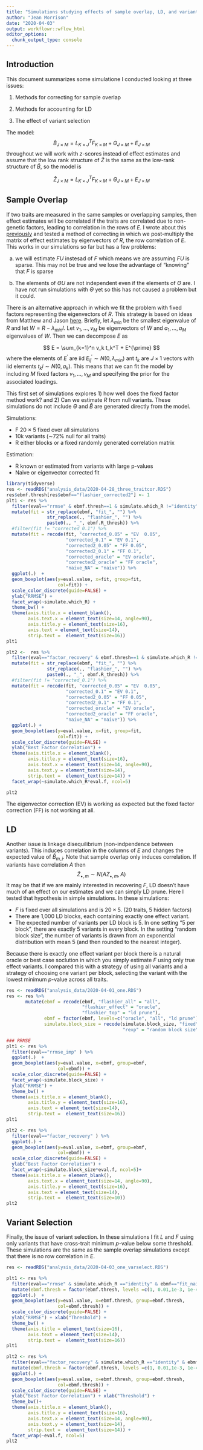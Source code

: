 ```yaml
---
title: "Simulations studying effects of sample overlap, LD, and variant selection"
author: "Jean Morrison"
date: "2020-04-03"
output: workflowr::wflow_html
editor_options:
  chunk_output_type: console
---
```


## Introduction

This document summarizes some simulatione I conducted looking at three issues:

1. Methods for correcting for sample overlap

2. Methods for accounting for LD

3. The effect of variant selection

The model:
$$
\hat{B}_{J\times M} = L_{K \times J}^{T}F_{K\times M} + \Theta_{J\times M} + E_{J\times M}
$$
throughout we will work with $z$-scores instead of effect estimates and assume that the low rank structure of $\hat{Z}$ is the same as the low-rank structure of $\hat{B}$, so the model is

$$
\hat{Z}_{J\times M} = L_{K \times J}^{T}F_{K\times M} + \Theta_{J\times M} + E_{J\times M}
$$

## Sample Overlap

If two traits are measured in the same samples or overlapping samples, then effect estimates will be correlated if the traits are correlated due to non-genetic factors, leading to correlation in the rows of $E$. I wrote about this [previously](simulations2.html) and tested a method of correcting in which we post-multiply the matrix of effect estimates by eigenvectors of $R$, the row correlation of $E$. This works in our simulations so far but has a few problems: 

a) we will estimate $FU$ instesad of $F$ which means we are assuming $FU$ is sparse. This may not be true and we lose the advantage of "knowing" that $F$ is sparse

b) The elements of $\Theta U$ are not independent even if the elements of $\Theta$ are. I have not run simulations with $\Theta$ yet so this has not caused a problem but it could. 

There is an alternative approach in which we fit the problem with fixed factors representing the eigenvectors of $R$. This strategy is based on ideas from Matthew and Jason [here](https://willwerscheid.github.io/FLASHvestigations/arbitraryV.html). Briefly, 
 let $\lambda_{min}$ be the smallest eigenvalue of $R$ and let $W = R - \lambda_{min}I$. Let $v_1, \dots, v_M$ be eigenvectors of $W$ and $a_1, \dots, a_M$ eigenvalues of $W$. 
Then we can decompose $E$ as

$$
E = \sum_{k=1}^n v_k t_k^T + E^{\prime}
$$
where the elements of $E^{\prime}$ are iid $E^{\prime}_{ij} \sim N(0, \lambda_{min})$ ant $t_k$ are $J\times 1$ vectors with iid elements $t_ki \sim N(0, a_k)$.
This means that we can fit the model by including $M$ fixed factors $v_1, \dots, v_M$ and specifying the prior for the associated loadings. 


This first set of simulations explores 1) how well does the fixed factor method work? and 2) Can we estimate $R$ from null variants. These simulations do not include $\Theta$ and $\hat{B}$ are generated directly from the model. 

Simulations:

+ F 20 × 5 fixed over all simulations
+ 10k variants (∼72% null for all traits)
+ R either blocks or a fixed randomly generated correlation matrix

Estimation:

+ R known or estimated from variants with large p-values
+ Naive or eigenvector corrected fit

```r

library(tidyverse)
res <- readRDS("analysis_data/2020-04-28_three_traitcor.RDS")
res$ebmf.thresh[res$ebmf=="flashier_corrected2"] <- 1
plt1 <- res %>%
  filter(eval=="rrmse" & ebmf.thresh==1 & simulate.which_R !="identity" ) %>%
  mutate(fit = str_replace(ebmf, "fit_", "") %>% 
               str_replace(., "flashier_", "") %>%
               paste0(., "_", ebmf.R_thresh)) %>%
  #filter(fit != "corrected_0.1") %>%
  mutate(fit = recode(fit, "corrected_0.05" = "EV  0.05", 
                      "corrected_0.1" = "EV 0.1",
                      "corrected2_0.05" = "FF 0.05",
                      "corrected2_0.1" = "FF 0.1",
                      "corrected_oracle" = "EV oracle",
                      "corrected2_oracle" = "FF oracle",
                      "naive_NA" = "naive")) %>%
  ggplot(.)  +
  geom_boxplot(aes(y=eval.value, x=fit, group=fit,
                   col=fit)) +
  scale_color_discrete(guide=FALSE) +
  ylab("RRMSE") +
  facet_wrap(~simulate.which_R) +
  theme_bw() +
  theme(axis.title.x = element_blank(),
        axis.text.x = element_text(size=14, angle=90),
        axis.title.y = element_text(size=16),
        axis.text = element_text(size=14),
        strip.text =  element_text(size=16))
plt1

plt2 <-  res %>%
  filter(eval=="factor_recovery" & ebmf.thresh==1 & simulate.which_R !="identity" ) %>%
  mutate(fit = str_replace(ebmf, "fit_", "") %>% 
               str_replace(., "flashier_", "") %>%
               paste0(., "_", ebmf.R_thresh)) %>%
  #filter(fit != "corrected_0.1") %>%
  mutate(fit = recode(fit, "corrected_0.05" = "EV  0.05", 
                      "corrected_0.1" = "EV 0.1",
                      "corrected2_0.05" = "FF 0.05",
                      "corrected2_0.1" = "FF 0.1",
                      "corrected_oracle" = "EV oracle",
                      "corrected2_oracle" = "FF oracle",
                      "naive_NA" = "naive")) %>%
  ggplot(.) +
  geom_boxplot(aes(y=eval.value, x=fit, group=fit,
                   col=fit)) +
  scale_color_discrete(guide=FALSE) +
  ylab("Best Factor Correlation") +
  theme(axis.title.x = element_blank(),
        axis.title.y = element_text(size=16),
        axis.text.x = element_text(size=14, angle=90),
        axis.text.y = element_text(size=14),
        strip.text =  element_text(size=14)) +
  facet_wrap(~simulate.which_R*eval.f, ncol=5)

plt2


```

The eigenvector correction (EV) is working as expected but the fixed factor correction (FF) is not working at all. 

## LD

Another issue is linkage disequilibrium (non-indpendence between variants). This induces correlation in the columns of $E$ and changes the expected value of $\hat{B}_{m,j}$. Note that sample overlap only induces correlation. If variants have correlation $A$ then 
$$
\hat{Z}_{\bullet, m} \sim N(AZ_{\bullet, m}, A)
$$
It may be that if we are mainly interested in recovering $F$, LD doesn't have much of an effect on our estimates and we can simply LD prune. Here I tested that hypothesis in simple simulations. In these simulations:

+ $F$ is fixed over all simulations and is $20\times 5$. (20 traits, 5 hidden factors)
+ There are 1,000 LD blocks, each containing exactly one effect variant.
+ The expected number of variants per LD block is 5. In one setting "5 per block", there are exactly 5 variants in every block. In the setting "random block size", the number of variants is drawn from an exponential distribution with mean 5 (and then rounded to the nearest integer). 

Because there is exactly one effect variant per block there is a natural oracle or best case soclution in which you simply estimate $F$ using only true effect variants. I compared this with a strategy of using all variants and a strategy of choosing one variant per block, selecting the variant with the lowest minimum $p$-value across all traits. 


```r
res <- readRDS("analysis_data/2020-04-01_one.RDS")
res <- res %>%
       mutate(ebmf = recode(ebmf, "flashier_all" = "all",
                            "flashier_effect" = "oracle",
                            "flashier_top" = "ld prune"),
              ebmf = factor(ebmf, levels=c("oracle", "all", "ld prune")),
              simulate.block_size = recode(simulate.block_size, "fixed" = "5 per block",
                                           "rexp" = "random block size"))

### RRMSE
plt1 <- res %>%
  filter(eval=="rrmse_imp" ) %>%
  ggplot(.)  +
  geom_boxplot(aes(y=eval.value, x=ebmf, group=ebmf,
                   col=ebmf)) +
  scale_color_discrete(guide=FALSE) +
  facet_wrap(~simulate.block_size) +
  ylab("RRMSE") +
  theme_bw() +
  theme(axis.title.x = element_blank(),
        axis.title.y = element_text(size=16),
        axis.text = element_text(size=14),
        strip.text =  element_text(size=16))
plt1
```

```r
plt2 <- res %>%
  filter(eval=="factor_recovery" ) %>%
  ggplot(.) +
  geom_boxplot(aes(y=eval.value, x=ebmf, group=ebmf,
                   col=ebmf)) +
  scale_color_discrete(guide=FALSE) +
  ylab("Best Factor Correlation") +
  facet_wrap(~simulate.block_size*eval.f, ncol=5)+
  theme(axis.title.x = element_blank(),
        axis.text.x = element_text(size=14, angle=90),
        axis.title.y = element_text(size=16),
        axis.text = element_text(size=14),
        strip.text =  element_text(size=10))
plt2

```

## Variant Selection

Finally, the issue of variant selection. In these simulations I fit $L$ and $F$ using only variants that have cross-trait minimum $p$-value below some threshold. These simulations are the same as the sample overlap simulations except that there is no row correlation in $E$.

```r
res <- readRDS("analysis_data/2020-04-03_one_varselect.RDS")

plt1 <- res %>%
  filter(eval=="rrmse" & simulate.which_R =="identity" & ebmf=="fit_naive" ) %>%
  mutate(ebmf.thresh = factor(ebmf.thresh, levels =c(1, 0.01,1e-3, 1e-4))) %>%
  ggplot(.)  +
  geom_boxplot(aes(y=eval.value, x=ebmf.thresh, group=ebmf.thresh,
                   col=ebmf.thresh)) +
  scale_color_discrete(guide=FALSE) +
  ylab("RRMSE") + xlab("Threshold") +
  theme_bw() +
  theme(axis.title = element_text(size=16),
        axis.text = element_text(size=14),
        strip.text =  element_text(size=16))
plt1

plt2 <- res %>%
  filter(eval=="factor_recovery" & simulate.which_R =="identity" & ebmf=="fit_naive" ) %>%
  mutate(ebmf.thresh = factor(ebmf.thresh, levels =c(1, 0.01,1e-3, 1e-4))) %>%
  ggplot(.) +
  geom_boxplot(aes(y=eval.value, x=ebmf.thresh, group=ebmf.thresh,
                   col=ebmf.thresh)) +
  scale_color_discrete(guide=FALSE) +
  ylab("Best Factor Correlation") + xlab("Threshold") +
  theme_bw()+
  theme(axis.title.x = element_blank(),
        axis.title.y = element_text(size=16),
        axis.text.x = element_text(size=14, angle=90),
        axis.text.y = element_text(size=14),
        strip.text =  element_text(size=14)) +
  facet_wrap(~eval.f, ncol=5)
plt2

```

